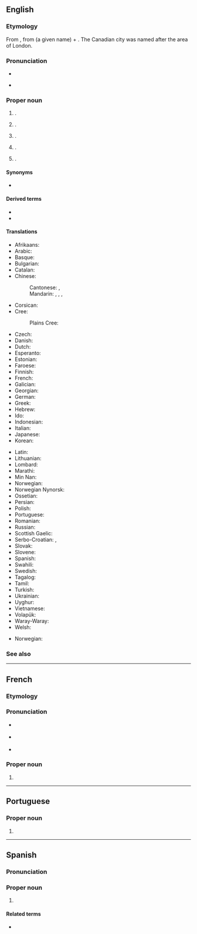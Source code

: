 ==English==
{{wikipedia|lang=en|dab=Edmonton (disambiguation)|Edmonton}}
{{slim-wikipedia|lang=en}}
{{slim-wikipedia|Edmonton, London}}
{{slim-wikipedia|Edmonton, Kentucky}}

===Etymology===
From {{inh|en|enm|Adelmetone}}, from {{der|en|ang|Ēadhelm}} (a given name) + {{m|ang|tūn||town}}. The Canadian city was named after the area of London.

===Pronunciation===
* {{audio|en|en-ca-Edmonton.ogg|Audio (CA)}}
* {{a|UK}} {{IPA|en|/ˈɛdməntən/}}

===Proper noun===
{{en-proper noun}}

# {{place|en|capital city|p/Alberta|c/Canada}}.
# {{place|en|former town/and/suburb|city/Cairns|s/Queensland|c/Australia}}.
# {{place|en|hamlet|cpar/St Breock|co/Cornwall|cc/England}}.
# {{place|en|area|of|city/London|in|lbor/Enfield|in northern|co/Greater London|cc/England}}.
# {{place|en|city/county seat|co/Metcalfe County|s/Kentucky|c/USA}}.

====Synonyms====
* {{sense|Canada}} {{l|en|Edmonchuk}} {{qualifier|nickname|informal}}

====Derived terms====
* {{l|en|Edmontonian}}
* {{l|en|Lower Edmonton}}

====Translations====
{{trans-top|city in Alberta, Canada}}
* Afrikaans: {{t|af|Edmonton}}
* Arabic: {{t|ar|أدمونتون}}
* Basque: {{t|eu|Edmonton}}
* Bulgarian: {{t|bg|Едмънтън}}
* Catalan: {{t|ca|Edmonton}}
* Chinese:
*: Cantonese: {{t|yue|愛民頓|sc=Hani}}, {{t|yue|爱民顿|tr=oi3 man4 deon6|sc=Hani}}
*: Mandarin: {{t+|cmn|埃德蒙頓|sc=Hani}}, {{t+|cmn|埃德蒙顿|tr=Āidéméngdùn|sc=Hani}}, {{t+|cmn|艾德蒙頓|sc=Hani}}, {{t+|cmn|艾德蒙顿|tr=Àidéméngdùn|sc=Hani}}
* Corsican: {{t|co|Edmonton}}
* Cree: {{t|cr|ᐊᒥᐢᑿᒋᐚᐢᑲᐦᐃᑲᐣ|sc=Cans}}
*: Plains Cree: {{t|crk|amiskowâciy-wâskahikanihk}}
* Czech: {{t+|cs|Edmonton}}
* Danish: {{t|da|Edmonton}}
* Dutch: {{t|nl|Edmonton}}
* Esperanto: {{t|eo|Edmontono}}
* Estonian: {{t|et|Edmonton}}
* Faroese: {{t|fo|Edmonton}}
* Finnish: {{t+|fi|Edmonton}}
* French: {{t+|fr|Edmonton}}
* Galician: {{t|gl|Edmonton}}
* Georgian: {{t|ka|ედმონტონი}}
* German: {{t+|de|Edmonton}}
* Greek: {{t|el|Έντμοντον}}
* Hebrew: {{t|he|אדמונטון}}
* Ido: {{t|io|Edmonton}}
* Indonesian: {{t|id|Edmonton}}
* Italian: {{t+|it|Edmonton}}
* Japanese: {{t|ja|エドモントン|tr=Edomonton}}
* Korean: {{t|ko|^에드먼턴}}
{{trans-mid}}
* Latin: {{t|la|Edmundopolis}}
* Lithuanian: {{t|lt|Edmontonas}}
* Lombard: {{t|lmo|Edmonton}}
* Marathi: {{t|mr|एडमंटन}}
* Min Nan: {{t|nan|Edmonton}}
* Norwegian: {{t|no|Edmonton}}
* Norwegian Nynorsk: {{t|nn|Edmonton}}
* Ossetian: {{t|os|Эдмонтон}}
* Persian: {{t|fa|ادمونتون}}
* Polish: {{t+|pl|Edmonton}}
* Portuguese: {{t|pt|Edmonton}}
* Romanian: {{t|ro|Edmonton}}
* Russian: {{t+|ru|Э́дмонтон|m}}
* Scottish Gaelic: {{t|gd|Edmonton}}
* Serbo-Croatian: {{t|sh|Едмонтон}}, {{t|sh|Edmonton}}
* Slovak: {{t|sk|Edmonton}}
* Slovene: {{t|sl|Edmonton}}
* Spanish: {{t+|es|Edmonton}}
* Swahili: {{t|sw|Edmonton}}
* Swedish: {{t|sv|Edmonton}}
* Tagalog: {{t|tl|Edmonton}}
* Tamil: {{t|ta|எட்மன்டன்}}
* Turkish: {{t|tr|Edmonton}}
* Ukrainian: {{t|uk|Е́дмонтон}}
* Uyghur: {{t|ug|Édmonton|sc=Latn}}
* Vietnamese: {{t|vi|Edmonton}}
* Volapük: {{t|vo|Edmonton}}
* Waray-Waray: {{t|war|Edmonton}}
* Welsh: {{t|cy|Edmonton}}
{{trans-bottom}}

{{trans-top|area of London}}
* Norwegian: {{t|no|Edmonton}}
{{trans-mid}}
{{trans-bottom}}

===See also===
{{col3|en|
|Edmundston
}}

----

==French==

===Etymology===
{{bor|fr|en|Edmonton}}

===Pronunciation===
* {{a|Canada}} {{fr-IPA|edmeu_nteu_n}}
* {{a|France}} {{fr-IPA|edmo_nto_n}}
* {{audio|fr|LL-Q150 (fra)-DenisdeShawi-Edmonton.wav|Audio (CAN)}}

===Proper noun===
{{fr-proper noun}}

# {{place|fr|capital city|p/Alberta|c/Canada|t1=Edmonton}}

----

==Portuguese==

===Proper noun===
{{pt-proper noun|f}}

# {{place|pt|capital city|p/Alberta|c/Canada|t1=Edmonton}}

----

==Spanish==

===Pronunciation===
{{es-IPA|édmonton}}{{wikipedia|lang=es}}

===Proper noun===
{{es-proper noun}}

# {{place|es|capital city|p/Alberta|c/Canada|t1=Edmonton}}

====Related terms====
* {{l|es|edmontoniano}}